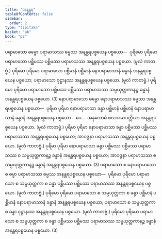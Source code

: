 ```yaml
---
title: "အနန္တရ"
tableOfContents: false
sidebar:
  order: 2
type: "tipitaka"
basket: "ab"
book: "p2"
---
```



<DynamicBreadcrumb />

<Division number="23" book="p2" e="ch" v="38" p="260">

<Paragraph number="2169" book="p2">
ပရာမာသော ဓမ္မော ပရာမာသဿ ဓမ္မဿ အနန္တရပစ္စယေန ပစ္စယော—  ပုရိမော ပုရိမော ပရာမာသော ပစ္ဆိမဿ ပစ္ဆိမဿ ပရာမာသဿ အနန္တရပစ္စယေန ပစ္စယော. (မူလံ ကာတဗ္ဗံ.) ပုရိမော ပုရိမော ပရာမာသော ပစ္ဆိမာနံ ပစ္ဆိမာနံ နောပရာမာသာနံ ခန္ဓာနံ အနန္တရပစ္စယေန ပစ္စယော; ပရာမာသော ဝုဋ္ဌာနဿ အနန္တရပစ္စယေန ပစ္စယော. (မူလံ ကာတဗ္ဗံ.) ပုရိမော ပုရိမော ပရာမာသော ပစ္ဆိမဿ ပစ္ဆိမဿ ပရာမာသဿ သမ္ပယုတ္တကာနဉ္စ ခန္ဓာနံ အနန္တရပစ္စယေန ပစ္စယော. (3)
</Paragraph>

</Division>
<Division number="24" book="p2" e="ch" v="38" p="261">

<Paragraph number="2170" book="p2">
နောပရာမာသော ဓမ္မော နောပရာမာသဿ ဓမ္မဿ အနန္တရပစ္စယေန ပစ္စယော—  ပုရိမာ ပုရိမာ နောပရာမာသာ ခန္ဓာ ပစ္ဆိမာနံ ပစ္ဆိမာနံ နောပရာမာသာနံ ခန္ဓာနံ အနန္တရပစ္စယေန ပစ္စယော …ပေ…  အနုလောမံ ဖလသမာပတ္တိယာ အနန္တရပစ္စယေန ပစ္စယော. (မူလံ ကာတဗ္ဗံ.) ပုရိမာ ပုရိမာ နောပရာမာသာ ခန္ဓာ ပစ္ဆိမဿ ပစ္ဆိမဿ ပရာမာသဿ အနန္တရပစ္စယေန ပစ္စယော; အာဝဇ္ဇနာ ပရာမာသဿ အနန္တရပစ္စယေန ပစ္စယော. (မူလံ ကာတဗ္ဗံ.) ပုရိမာ ပုရိမာ နောပရာမာသာ ခန္ဓာ ပစ္ဆိမဿ ပစ္ဆိမဿ ပရာမာသဿ စ သမ္ပယုတ္တကာနဉ္စ ခန္ဓာနံ အနန္တရပစ္စယေန ပစ္စယော; အာဝဇ္ဇနာ ပရာမာသဿ စ သမ္ပယုတ္တကာနဉ္စ ခန္ဓာနံ အနန္တရပစ္စယေန ပစ္စယော. (3)
</Paragraph>

</Division>
<Division number="25" book="p2" e="ch" v="38" p="261">

<Paragraph number="2171" book="p2">
ပရာမာသော စ နောပရာမာသော စ ဓမ္မာ ပရာမာသဿ ဓမ္မဿ အနန္တရပစ္စယေန ပစ္စယော—  ပုရိမော ပုရိမော ပရာမာသော စ သမ္ပယုတ္တကာ စ ခန္ဓာ ပစ္ဆိမဿ ပစ္ဆိမဿ ပရာမာသဿ အနန္တရပစ္စယေန ပစ္စယော. (မူလံ ကာတဗ္ဗံ.) ပုရိမော ပုရိမော ပရာမာသော စ သမ္ပယုတ္တကာ စ ခန္ဓာ ပစ္ဆိမာနံ ပစ္ဆိမာနံ နောပရာမာသာနံ ခန္ဓာနံ အနန္တရပစ္စယေန ပစ္စယော; ပရာမာသော စ သမ္ပယုတ္တကာ စ ခန္ဓာ ဝုဋ္ဌာနဿ အနန္တရပစ္စယေန ပစ္စယော. (မူလံ ကာတဗ္ဗံ.) ပုရိမော ပုရိမော ပရာမာသော စ သမ္ပယုတ္တကာ စ ခန္ဓာ ပစ္ဆိမဿ ပစ္ဆိမဿ ပရာမာသဿ သမ္ပယုတ္တကာနဉ္စ ခန္ဓာနံ အနန္တရပစ္စယေန ပစ္စယော. (3)
</Paragraph>
</Division>